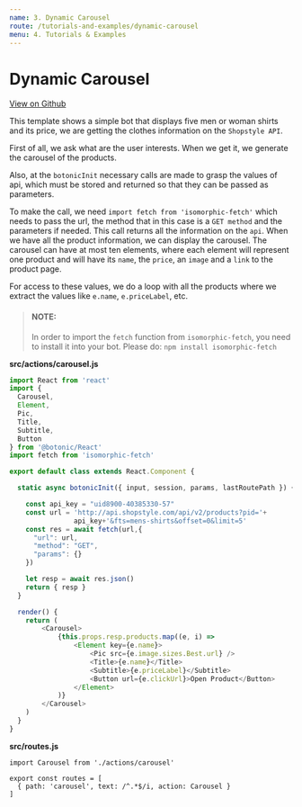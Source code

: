 ```yaml
---
name: 3. Dynamic Carousel
route: /tutorials-and-examples/dynamic-carousel
menu: 4. Tutorials & Examples
---
```





# **Dynamic Carousel**

[View on Github](https://github.com/hubtype/botonic/tree/master/packages/botonic-cli/templates/dynamic-carousel)

This template shows a simple bot that displays five men or woman shirts and its price, we are getting the clothes information on the `Shopstyle API`.

First of all, we ask what are the user interests. When we get it, we generate the carousel of the products.

Also, at the `botonicInit` necessary calls are made to grasp the values of api, which must be stored and returned so that they can be passed as parameters. 

To make the call, we need `import fetch from 'isomorphic-fetch'` which needs to pass the url, the method that in this case is a `GET method` and the parameters if needed. This call returns all the information on the `api`.
When we have all the product information, we can display the carousel.
The carousel can have at most ten elements, where each element will represent one product and will have its `name`, the `price`, an `image` and a `link` to the product page.

For access to these values, we do a loop with all the products where we extract the values like `e.name`, `e.priceLabel`, etc.


> #### NOTE:
> In order to import the `fetch` function from `isomorphic-fetch`, you need to install it into your bot. Please do: `npm install isomorphic-fetch`

**src/actions/carousel.js**

```javascript
import React from 'react'
import { 
  Carousel,
  Element,
  Pic,
  Title,
  Subtitle,
  Button
} from '@botonic/React'
import fetch from 'isomorphic-fetch'

export default class extends React.Component {

  static async botonicInit({ input, session, params, lastRoutePath }) {

    const api_key = "uid8900-40385330-57"
    const url = 'http://api.shopstyle.com/api/v2/products?pid='+
    			api_key+'&fts=mens-shirts&offset=0&limit=5'
    const res = await fetch(url,{
      "url": url,
      "method": "GET",
      "params": {}
    })

    let resp = await res.json()
    return { resp }
  }

  render() {
    return (
        <Carousel>
            {this.props.resp.products.map((e, i) => 
                <Element key={e.name}>
                    <Pic src={e.image.sizes.Best.url} />
                    <Title>{e.name}</Title>
                    <Subtitle>{e.priceLabel}</Subtitle>
                    <Button url={e.clickUrl}>Open Product</Button>
                </Element>
            )}
        </Carousel>
    )
  }
}
```

**src/routes.js**

```
import Carousel from './actions/carousel'

export const routes = [
  { path: 'carousel', text: /^.*$/i, action: Carousel }
]

```  

<div style={{display:"flex", justifyContent:"space-between"}}>
  <PrevButton title="Human Handoff" href="/tutorials-and-examples/human-handoff" />
  <NextButton title="Natural Language Understanding" href="/tutorials-and-examples/nlu" />
</div>